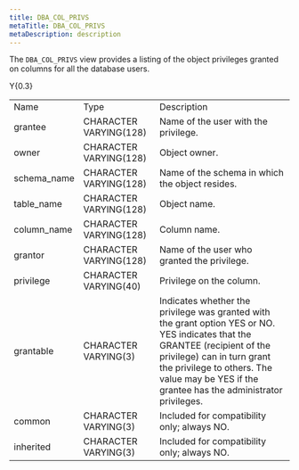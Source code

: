 ```yaml
---
title: DBA_COL_PRIVS
metaTitle: DBA_COL_PRIVS
metaDescription: description
---
```


The `DBA_COL_PRIVS` view provides a listing of the object privileges
granted on columns for all the database users.

<div class="tabularcolumns">

Y{0.3}

</div>

|              |                        |                                                                                                                                                                                                                                                           |
| ------------ | ---------------------- | --------------------------------------------------------------------------------------------------------------------------------------------------------------------------------------------------------------------------------------------------------- |
| Name         | Type                   | Description                                                                                                                                                                                                                                               |
| grantee      | CHARACTER VARYING(128) | Name of the user with the privilege.                                                                                                                                                                                                                      |
| owner        | CHARACTER VARYING(128) | Object owner.                                                                                                                                                                                                                                             |
| schema\_name | CHARACTER VARYING(128) | Name of the schema in which the object resides.                                                                                                                                                                                                           |
| table\_name  | CHARACTER VARYING(128) | Object name.                                                                                                                                                                                                                                              |
| column\_name | CHARACTER VARYING(128) | Column name.                                                                                                                                                                                                                                              |
| grantor      | CHARACTER VARYING(128) | Name of the user who granted the privilege.                                                                                                                                                                                                               |
| privilege    | CHARACTER VARYING(40)  | Privilege on the column.                                                                                                                                                                                                                                  |
| grantable    | CHARACTER VARYING(3)   | Indicates whether the privilege was granted with the grant option YES or NO. YES indicates that the GRANTEE (recipient of the privilege) can in turn grant the privilege to others. The value may be YES if the grantee has the administrator privileges. |
| common       | CHARACTER VARYING(3)   | Included for compatibility only; always NO.                                                                                                                                                                                                               |
| inherited    | CHARACTER VARYING(3)   | Included for compatibility only; always NO.                                                                                                                                                                                                               |
